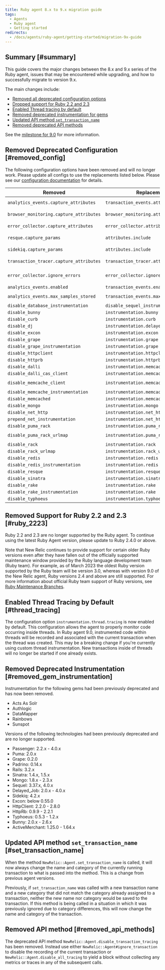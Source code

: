 ```yaml
---
title: Ruby agent 8.x to 9.x migration guide
tags:
  - Agents
  - Ruby agent
  - Getting started
redirects:
  - /docs/agents/ruby-agent/getting-started/migration-9x-guide
---
```


## Summary [#summary]

This guide covers the major changes between the 8.x and 9.x series of the Ruby agent, issues that may be encountered while upgrading, and how to successfully migrate to version 9.x.

The main changes include:

* [Removed all deprecated configuration options](#removed_config)
* [Dropped support for Ruby 2.2 and 2.3](#ruby_2223)
* [Enabled Thread tracing by default](#thread_tracing)
* [Removed deprecated instrumentation for gems](#removed_gem_instrumentation)
* [Updated API method `set_transaction_name`](#set_transaction_name)
* [Removed deprecated API methods](#removed_api_methods)

See the [milestone for 9.0](https://github.com/newrelic/newrelic-ruby-agent/milestone/28?closed=1) for more information.

## Removed Deprecated Configuration [#removed_config]

  The following configuration options have been removed and will no longer work. Please update all configs to use the replacements listed below. Please see our [configuration documentation](/docs/apm/agents/ruby-agent/configuration/ruby-agent-configuration) for details.

  |  Removed                                  | Replacement                               | `newrelic.yml` example                                                              |
  | ----------------------------------------- | ----------------------------------------- | ----------------------------------------------------------------------------------- |
  | `analytics_events.capture_attributes`     | `transaction_events.attributes.enabled`   | `transaction_events.attributes.enabled: false`                                      |
  | `browser_monitoring.capture_attributes`   | `browser_monitoring.attributes.enabled`   | `browser_monitoring.attributes.enabled: false`                                      |
  | `error_collector.capture_attributes`      | `error_collector.attributes.enabled`      | `error_collector.attributes.enabled: false`                                         |
  | `resque.capture_params`                   | `attributes.include`                      | `attributes.include: ['job.resque.args.*']`                                         |
  | `sidekiq.capture_params`                  | `attributes.include`                      | `attributes.include: ['job.sidekiq.args.*']`                                        |
  | `transaction_tracer.capture_attributes`   | `transaction_tracer.attributes.enabled`   | `transaction_tracer.attributes.enabled: false`                                      |
  | `error_collector.ignore_errors`           | `error_collector.ignore_classes`          | `error_collector.ignore_classes: ['ActionController::RoutingError', 'CustomError']` |
  | `analytics_events.enabled`                | `transaction_events.enabled`              | `transaction_events.enabled: false`                                                 |
  | `analytics_events.max_samples_stored`     | `transaction_events.max_samples_stored`   | `transaction_events.max_samples_stored: 1200`                                       |
  | `disable_database_instrumentation`        | `disable_sequel_instrumentation`          | `disable_sequel_instrumentation: true`                                              |
  | `disable_bunny`                           | `instrumentation.bunny`                   | `instrumentation.bunny: disabled`                                                   |
  | `disable_curb`                            | `instrumentation.curb`                    | `instrumentation.curb: disabled`                                                    |
  | `disable_dj`                              | `instrumentation.delayed_job`             | `instrumentation.delayed_job: disabled`                                             |
  | `disable_excon`                           | `instrumentation.excon`                   | `instrumentation.excon: disabled`                                                   |
  | `disable_grape`                           | `instrumentation.grape`                   | `instrumentation.grape: disabled`                                                   |
  | `disable_grape_instrumentation`           | `instrumentation.grape`                   | `instrumentation.grape: disabled`                                                   |
  | `disable_httpclient`                      | `instrumentation.httpclient`              | `instrumentation.httpcient: disabled`                                               |
  | `disable_httprb`                          | `instrumentation.httprb`                  | `instrumentation.httprb: disabled`                                                  |
  | `disable_dalli`                           | `instrumentation.memcache`                | `instrumentation.memcache: disabled`                                                |
  | `disable_dalli_cas_client`                | `instrumentation.memcache`                | `instrumentation.memcache: disabled`                                                |
  | `disable_memcache_client`                 | `instrumentation.memcache-client`         | `instrumentation.memcache-client: disabled`                                         |
  | `disable_memcache_instrumentation`        | `instrumentation.memcache`                | `instrumentation.memcache: disabled`                                                |
  | `disable_memcached`                       | `instrumentation.memcached`               | `instrumentation.memcached: disabled`                                               |
  | `disable_mongo`                           | `instrumentation.mongo`                   | `instrumentation.mongo: disabled`                                                   |
  | `disable_net_http`                        | `instrumentation.net_http`                | `instrumentation.net_http: disabled`                                                |
  | `prepend_net_instrumentation`             | `instrumentation.net_http`                | `instrumentation.net_http: prepend`                                                 |
  | `disable_puma_rack`                       | `instrumentation.puma_rack`               | `instrumentation.puma_rack: disabled`                                               |
  | `disable_puma_rack_urlmap`                | `instrumentation.puma_rack_urlmap`        | `instrumentation.puma_rack_urlmap: disabled`                                        |
  | `disable_rack`                            | `instrumentation.rack`                    | `instrumentation.rack: disabled`                                                    |
  | `disable_rack_urlmap`                     | `instrumentation.rack_urlmap`             | `instrumentation.rack_urlmap: disabled`                                             |
  | `disable_redis`                           | `instrumentation.redis`                   | `instrumentation.redis: disabled`                                                   |
  | `disable_redis_instrumentation`           | `instrumentation.redis`                   | `instrumentation.redis: disabled`                                                   |
  | `disable_resque`                          | `instrumentation.resque`                  | `instrumentation.resque: disabled`                                                  |
  | `disable_sinatra`                         | `instrumentation.sinatra`                 | `instrumentation.sinatra: disabled`                                                 |
  | `disable_rake`                            | `instrumentation.rake`                    | `instrumentation.rake: disabled`                                                    |
  | `disable_rake_instrumentation`            | `instrumentation.rake`                    | `instrumentation.rake: disabled`                                                    |
  | `disable_typhoeus`                        | `instrumentation.typhoeus`                | `instrumentation.typhoeus: disabled`                                                |


## Removed Support for Ruby 2.2 and 2.3 [#ruby_2223]

  Ruby 2.2 and 2.3 are no longer supported by the Ruby agent. To continue using the latest Ruby Agent version, please update to Ruby 2.4.0 or above.

  Note that New Relic continues to provide support for certain older Ruby versions even after they have fallen out of the officially supported maintenance window provided by the Ruby language development team (Ruby team). For example, as of March 2023 the oldest Ruby version supported by the Ruby team will be version 3.0, whereas with version 9.0 of the New Relic agent, Ruby versions 2.4 and above are still supported. For more information about official Ruby team support of Ruby versions, see [Ruby Maintenance Branches](https://www.ruby-lang.org/en/downloads/branches/).


## Enabled Thread Tracing by Default [#thread_tracing]

  The configuration option `instrumentation.thread.tracing` is now enabled by default. This configuration allows the agent to properly monitor code occurring inside threads. In Ruby agent 9.0, instrumented code within threads will be recorded and associated with the current transaction when the thread was created.
This may be a breaking change if you're currently using custom thread instrumentation. New transactions inside of threads will no longer be started if one already exists.


## Removed Deprecated Instrumentation [#removed_gem_instrumentation]

  Instrumentation for the following gems had been previously deprecated and has now been removed.

  * Acts As Solr
  * Authlogic
  * DataMapper
  * Rainbows
  * Sunspot
  
  Versions of the following technologies had been previously deprecated and are no longer supported.
  
  * Passenger: 2.2.x - 4.0.x
  * Puma: 2.0.x
  * Grape: 0.2.0
  * Padrino: 0.14.x
  * Rails: 3.2.x
  * Sinatra: 1.4.x, 1.5.x
  * Mongo: 1.8.x - 2.3.x
  * Sequel: 3.37.x, 4.0.x
  * Delayed_Job: 2.0.x - 4.0.x
  * Sidekiq: 4.2.x
  * Excon: below 0.55.0
  * HttpClient: 2.2.0 - 2.8.0
  * HttpRb: 0.9.9 - 2.2.1
  * Typhoeus: 0.5.3 - 1.2.x
  * Bunny: 2.0.x - 2.6.x 
  * ActiveMerchant: 1.25.0 - 1.64.x 
  

## Updated API method `set_transaction_name` [#set_transaction_name]

When the method `NewRelic::Agent.set_transaction_name` is called, it will now always change the name and category of the currently running transaction to what is passed into the method. This is a change from previous agent versions. 
  
Previously, if `set_transaction_name` was called with a new transaction name and a new category that did not match the category already assigned to a transaction, neither the new name nor category would be saved to the transaction. 
  If this method is being called in a situation in which it was previously ignored due to category differences, this will now change the name and category of the transaction. 


## Removed API method [#removed_api_methods]

  The deprecated API method `NewRelic::Agent.disable_transaction_tracing` has been removed. Instead use either `NewRelic::Agent#ignore_transaction` to disable the recording of the current transaction or `NewRelic::Agent.disable_all_tracing` to yield a block without collecting any metrics or traces in any of the subsequent calls.
